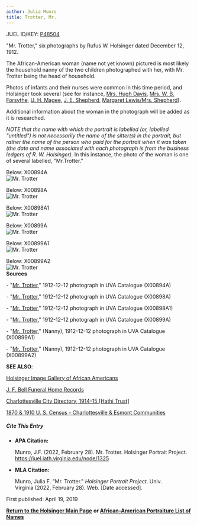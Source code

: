 ```yaml
---
author: Julia Munro
title: Trotter, Mr.
---
```

JUEL ID/KEY: [P48504](http://juel.iath.virginia.edu/public_person?person=48504 "P48504")

"Mr. Trotter," six photographs by Rufus W. Holsinger dated December 12, 1912.

The African-American woman (name not yet known) pictured is most likely the household nanny of the two children photographed with her, with Mr. Trotter being the head of household.

Photos of infants and their nurses were common in this time period, and Holsinger took several (see for instance, [Mrs. Hugh Davis](http://juel.iath.virginia.edu/node/1556 "Davis, Mrs. Hugh"), [Mrs. W. B. Forsythe](http://juel.iath.virginia.edu/node/1655 "Forsythe, Mrs. W. B."), [U. H. Magee](http://juel.iath.virginia.edu/node/2020 "Magee, U. H."), [J. E. Shepherd](http://juel.iath.virginia.edu/node/1922 "J. E. Shepherd"), [Margaret Lewis/Mrs. Shepherd](http://juel.iath.virginia.edu/node/1323 "Margaret Lewis / Mrs. Shepherd")).   
  
Additional information about the woman in the photograph will be added as it is researched.

_NOTE that the name with which the portrait is labelled (or, labelled "untitled") is not necessarily the name of the sitter(s) in the portrait, but rather the name of the person who paid for the portrait when it was taken (the date and name associated with each photograph is from the business ledgers of R. W. Holsinger)._ In this instance, the photo of the woman is one of several labelled, "Mr.Trotter."

Below: X00894A  
![Mr. Trotter](https://iiif.lib.virginia.edu/iiif/uva-lib:1040720/full/461,678/0/default.jpg "Mr. Trotter")

Below: X00898A  
![Mr. Trotter](https://iiif.lib.virginia.edu/iiif/uva-lib:1040724/full/461,678/0/default.jpg "Mr. Trotter")

Below: X00898A1  
![Mr. Trotter](https://iiif.lib.virginia.edu/iiif/uva-lib:1040725/full/461,678/0/default.jpg "Mr. Trotter")

Below: X00899A  
![Mr. Trotter](https://iiif.lib.virginia.edu/iiif/uva-lib:1040726/full/461,678/0/default.jpg "Mr. Trotter")

Below: X00899A1  
![Mr. Trotter](https://iiif.lib.virginia.edu/iiif/uva-lib:1040727/full/461,678/0/default.jpg "Mr. Trotter")

Below: X00899A2  
![Mr. Trotter](https://iiif.lib.virginia.edu/iiif/uva-lib:1040728/full/461,678/0/default.jpg "Mr. Trotter")  
**Sources**

\- "[Mr. Trotter](https://search.lib.virginia.edu/sources/images/items/uva-lib:1040720 "Mr. Trotter")," 1912-12-12 photograph in UVA Catalogue (X00894A)

\- "[Mr. Trotter](https://search.lib.virginia.edu/sources/images/items/uva-lib:1040724 "Mr. Trotter")," 1912-12-12 photograph in UVA Catalogue (X00898A)

\- "[Mr. Trotter](https://search.lib.virginia.edu/sources/images/items/uva-lib:1040725 "Mr. Trotter")," 1912-12-12 photograph in UVA Catalogue (X00898A1)  

\- "[Mr. Trotter](https://search.lib.virginia.edu/sources/images/items/uva-lib:1040726 "Mr. Trotter")," 1912-12-12 photograph in UVA Catalogue (X00899A)

\- "[Mr. Trotter](https://search.lib.virginia.edu/sources/images/items/uva-lib:1040727 "Mr. Trotter")," (Nanny), 1912-12-12 photograph in UVA Catalogue (X00899A1)

\- "[Mr. Trotter](https://search.lib.virginia.edu/sources/images/items/uva-lib:1040728 "Mr. Trotter")," (Nanny), 1912-12-12 photograph in UVA Catalogue (X00899A2)  
  

**SEE ALSO**:

[Holsinger Image Gallery of African Americans](http://rwholsingerphotos.org/images.php "Holsinger Image Gallery of African Americans")

[J. F. Bell Funeral Home Records](http://www2.vcdh.virginia.edu/afam/raceandplace/perl_scripts/funeral_search.html "J. F. Bell Funeral Home Database")

[Charlottesville City Directory, 1914-15 \[Hathi Trust\]](https://catalog.hathitrust.org/Record/101954103 "Charlottesville City Directory, 1914-15") 

[1870 & 1910 U. S. Census - Charlottesville & Esmont Communities](http://www2.vcdh.virginia.edu/afam/raceandplace/census/search_both.html "1870 & 1910 U. S. Census: Charlottesville and Esmont Communities")

##### **Cite This Entry**

*   **APA Citation:**
    
    Munro, J.F. (2022, February 28). Mr. Trotter. Holsinger Portrait Project. https://juel.iath.virginia.edu/node/1325
    
*   **MLA Citation:**
    
    Munro, Julia F. "Mr. Trotter." _Holsinger Portrait Project_. Univ. Virginia (2022, February 28). Web. \[Date accessed\].
    

First published: April 19, 2019

[**Return to the Holsinger Main Page**](http://juel.iath.virginia.edu/node/980) **or [African-American Portraiture List of Names](http://juel.iath.virginia.edu/node/996)**